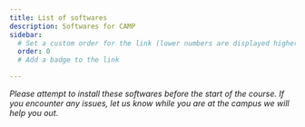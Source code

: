 ```yaml
---
title: List of softwares
description: Softwares for CAMP
sidebar:
  # Set a custom order for the link (lower numbers are displayed higher up)
  order: 0
  # Add a badge to the link

---
```


<CardGrid>
  <LinkCard title="Python" href="/softwareinstallation/python/" />
  <LinkCard title="Neuron" href="/softwareinstallation/neuron/" />
  <LinkCard title="Brian2" href="/softwareinstallation/brian2/" />
  <LinkCard title="Mcell" href="/softwareinstallation/mcell/" />
  <LinkCard title="XPPAUT" href="/softwareinstallation/xppaut/" />
  <LinkCard title="Moose" href="/softwareinstallation/moose/" />


</CardGrid>

_Please attempt to install these softwares before the start of the course. If you encounter any issues, let us know while you are at the campus we will help you out_.







